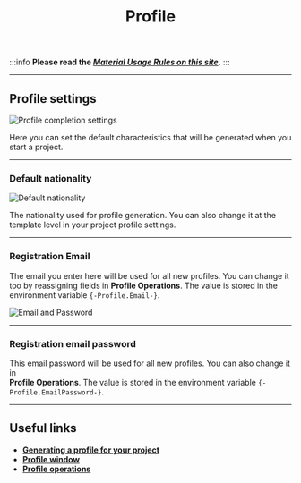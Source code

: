 ﻿---
sidebar_position: 12
title: Profile
description: Profile completion settings.
---
:::info **Please read the [*Material Usage Rules on this site*](../Disclaimer).**
:::
_______________________________________________
## Profile settings  
![Profile completion settings](./assets/Profile_Setting/Profile_Setting_pic1.png)

Here you can set the default characteristics that will be generated when you start a project.
_______________________________________________
### Default nationality
![Default nationality](./assets/Profile_Setting/Profile_Setting_pic2.png)

The nationality used for profile generation. You can also change it at the template level in your project profile settings.
_______________________________________________
### Registration Email
The email you enter here will be used for all new profiles.
You can change it too by reassigning fields in **Profile Operations**.
The value is stored in the environment variable `{-Profile.Email-}`.

![Email and Password](./assets/Profile_Setting/Profile_Setting_pic3.png)
_______________________________________________
### Registration email password
This email password will be used for all new profiles. You can also change it in  
**Profile Operations**. The value is stored in the environment variable `{-Profile.EmailPassword-}`.
_______________________________________________
## Useful links
- [**Generating a profile for your project**](../Project%20Editor/Static%20Block%20Panel/Profile)
- [**Profile window**](../pm/Interface/Work_with_Profile)
- [**Profile operations**](../Data/WorkWithProfile)